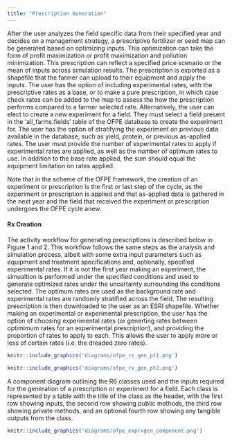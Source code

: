 ```yaml
---
title: "Prescription Generation"
---
```

After the user analyzes the field specific data from their specified year and decides on a management strategy, a prescriptive fertilizer or seed map can be generated based on optimizing inputs. This optimization can take the form of profit maximization or profit maximization and pollution minimization. This prescription can reflect a specified price scenario or the mean of inputs across simulation results. The prescription is exported as a shapefile that the farmer can upload to their equipment and apply the inputs. The user has the option of including experimental rates, with the prescriptive rates as a base, or to make a pure prescription, in which case check rates can be added to the map to assess the how the prescription performs compared to a farmer selected rate. Alternatively, the user can elect to create a new experiment for a field. They must select a field present in the 'all_farms.fields' table of the OFPE database to create the experiment for. The user has the option of stratifying the experiment on previous data available in the database, such as yield, protein, or previous as-applied rates. The user must provide the number of experimental rates to apply if experimental rates are applied, as well as the number of optimum rates to use. In addition to the base rate applied, the sum should equal the equipment limitation on rates applied.

Note that in the scheme of the OFPE framework, the creation of an experiment or prescription is the first or last step of the cycle, as the experiment or prescription is applied and that as-applied data is gathered in the next year and the field that received the experiment or prescription undergoes the OFPE cycle anew.

#### Rx Creation
The activity workflow for generating prescriptions is described below in Figure 1 and 2. This workflow follows the same steps as the analysis and simulation process, albeit with some extra input parameters such as equipment and treatment specifications and, optionally, specified experimental rates. If it is not the first year making an experiment, the simualtion is performed under the specified conditions and used to generate optimized rates under the uncertainty surrounding the conditions selected. The optimum rates are used as the background rate and experimental rates are randomly stratified across the field. The resulting prescription is then downloaded to the user as an ESRI shapefile. Whether making an experimental or experimental prescription, the user has the option of choosing experimental rates (or generting rates between optimimum rates for an experimental prescription), and providing the proportion of rates to apply to each. This allows the user to apply more or less of certain rates (i.e. the dreaded zero rates). 

```r
knitr::include_graphics('diagrams/ofpe_rx_gen_pt1.png')
```

```r
knitr::include_graphics('diagrams/ofpe_rx_gen_pt2.png')
```


A component diagram outlining the R6 classes used and the inputs required for the generation of a prescription or experiment for a field. Each class is represented by a table with the title of the class as the header, with the first row showing inputs, the second row showing public methods, the third row showing private methods, and an optional fourth row showing any tangible outputs from the class. 

```r
knitr::include_graphics('diagrams/ofpe_exprxgen_component.png')
```











